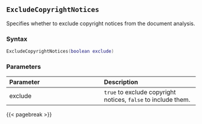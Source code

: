 ## `ExcludeCopyrightNotices`

Specifies whether to exclude copyright notices from the document analysis.

### Syntax {-}

``` .lua
ExcludeCopyrightNotices(boolean exclude)
```

### Parameters {-}

**Parameter** | **Description**
| :-- | :-- |
exclude | `true` to exclude copyright notices, `false` to include them.

{{< pagebreak >}}


